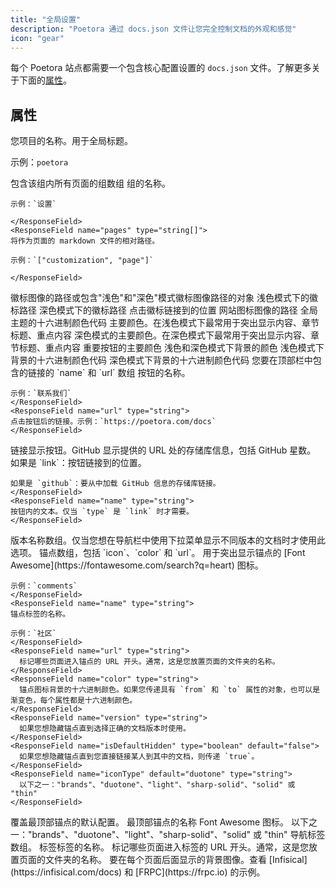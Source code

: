 ```yaml
---
title: "全局设置"
description: "Poetora 通过 docs.json 文件让您完全控制文档的外观和感觉"
icon: "gear"
---
```


每个 Poetora 站点都需要一个包含核心配置设置的 `docs.json` 文件。了解更多关于下面的[属性](#属性)。

## 属性

<ResponseField name="name" type="string" required>
您项目的名称。用于全局标题。

示例：`poetora`

</ResponseField>

<ResponseField name="navigation" type="Navigation[]" required>
  包含该组内所有页面的组数组
  <Expandable title="导航">
    <ResponseField name="group" type="string">
    组的名称。

    示例：`设置`

    </ResponseField>
    <ResponseField name="pages" type="string[]">
    将作为页面的 markdown 文件的相对路径。

    示例：`["customization", "page"]`

    </ResponseField>

  </Expandable>
</ResponseField>

<ResponseField name="logo" type="string or object">
  徽标图像的路径或包含"浅色"和"深色"模式徽标图像路径的对象
  <Expandable title="徽标">
    <ResponseField name="light" type="string">
      浅色模式下的徽标路径
    </ResponseField>
    <ResponseField name="dark" type="string">
      深色模式下的徽标路径
    </ResponseField>
    <ResponseField name="href" type="string" default="/">
      点击徽标链接到的位置
    </ResponseField>
  </Expandable>
</ResponseField>

<ResponseField name="favicon" type="string">
  网站图标图像的路径
</ResponseField>

<ResponseField name="colors" type="Colors">
  全局主题的十六进制颜色代码
  <Expandable title="颜色">
    <ResponseField name="primary" type="string" required>
      主要颜色。在浅色模式下最常用于突出显示内容、章节标题、重点内容
    </ResponseField>
    <ResponseField name="light" type="string">
      深色模式的主要颜色。在深色模式下最常用于突出显示内容、章节标题、重点内容
    </ResponseField>
    <ResponseField name="dark" type="string">
      重要按钮的主要颜色
    </ResponseField>
    <ResponseField name="background" type="object">
      浅色和深色模式下背景的颜色
      <Expandable title="对象">
        <ResponseField name="light" type="string" required>
          浅色模式下背景的十六进制颜色代码
        </ResponseField>
        <ResponseField name="dark" type="string" required>
          深色模式下背景的十六进制颜色代码
        </ResponseField>
      </Expandable>
    </ResponseField>
  </Expandable>
</ResponseField>

<ResponseField name="topbarLinks" type="TopbarLink[]">
  您要在顶部栏中包含的链接的 `name` 和 `url` 数组
  <Expandable title="顶部栏链接">
    <ResponseField name="name" type="string">
    按钮的名称。

    示例：`联系我们`
    </ResponseField>
    <ResponseField name="url" type="string">
    点击按钮后的链接。示例：`https://poetora.com/docs`
    </ResponseField>

  </Expandable>
</ResponseField>

<ResponseField name="topbarCtaButton" type="Call to Action">
  <Expandable title="顶部栏行动号召">
    <ResponseField name="type" type={'"link" or "github"'} default="link">
    链接显示按钮。GitHub 显示提供的 URL 处的存储库信息，包括 GitHub 星数。
    </ResponseField>
    <ResponseField name="url" type="string">
    如果是 `link`：按钮链接到的位置。
    
    如果是 `github`：要从中加载 GitHub 信息的存储库链接。
    </ResponseField>
    <ResponseField name="name" type="string">
    按钮内的文本。仅当 `type` 是 `link` 时才需要。
    </ResponseField>

  </Expandable>
</ResponseField>

<ResponseField name="versions" type="string[]">
  版本名称数组。仅当您想在导航栏中使用下拉菜单显示不同版本的文档时才使用此选项。
</ResponseField>

<ResponseField name="anchors" type="Anchor[]">
  锚点数组，包括 `icon`、`color` 和 `url`。
  <Expandable title="锚点">
    <ResponseField name="icon" type="string">
    用于突出显示锚点的 [Font Awesome](https://fontawesome.com/search?q=heart) 图标。

    示例：`comments`
    </ResponseField>
    <ResponseField name="name" type="string">
    锚点标签的名称。

    示例：`社区`
    </ResponseField>
    <ResponseField name="url" type="string">
      标记哪些页面进入锚点的 URL 开头。通常，这是您放置页面的文件夹的名称。
    </ResponseField>
    <ResponseField name="color" type="string">
      锚点图标背景的十六进制颜色。如果您传递具有 `from` 和 `to` 属性的对象，也可以是渐变色，每个属性都是十六进制颜色。
    </ResponseField>
    <ResponseField name="version" type="string">
      如果您想隐藏锚点直到选择正确的文档版本时使用。
    </ResponseField>
    <ResponseField name="isDefaultHidden" type="boolean" default="false">
      如果您想隐藏锚点直到您直接链接某人到其中的文档，则传递 `true`。
    </ResponseField>
    <ResponseField name="iconType" default="duotone" type="string">
      以下之一："brands"、"duotone"、"light"、"sharp-solid"、"solid" 或 "thin"
    </ResponseField>

  </Expandable>
</ResponseField>

<ResponseField name="topAnchor" type="Object">
  覆盖最顶部锚点的默认配置。
  <Expandable title="对象">
    <ResponseField name="name" default="Documentation" type="string">
      最顶部锚点的名称
    </ResponseField>
    <ResponseField name="icon" default="book-open" type="string">
      Font Awesome 图标。
    </ResponseField>
    <ResponseField name="iconType" default="duotone" type="string">
      以下之一："brands"、"duotone"、"light"、"sharp-solid"、"solid" 或 "thin"
    </ResponseField>
  </Expandable>
</ResponseField>

<ResponseField name="tabs" type="Tabs[]">
  导航标签数组。
  <Expandable title="标签">
    <ResponseField name="name" type="string">
      标签标签的名称。
    </ResponseField>
    <ResponseField name="url" type="string">
      标记哪些页面进入标签的 URL 开头。通常，这是您放置页面的文件夹的名称。
    </ResponseField>
  </Expandable>
</ResponseField>

<ResponseField name="backgroundImage" type="string">
  要在每个页面后面显示的背景图像。查看 [Infisical](https://infisical.com/docs)
  和 [FRPC](https://frpc.io) 的示例。
</ResponseField>
